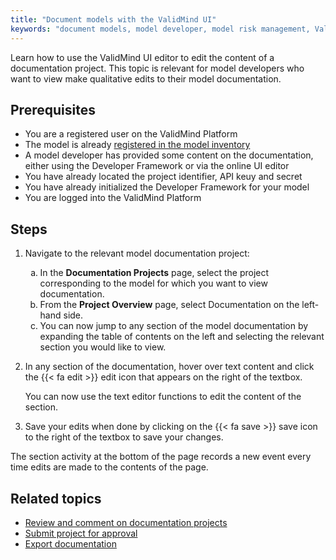```yaml
---
title: "Document models with the ValidMind UI"
keywords: "document models, model developer, model risk management, ValidMind"
---
```


Learn how to use the ValidMind UI editor to edit the content of a documentation project. This topic is relevant for model developers who want to view make qualitative edits to their model documentation.


## Prerequisites

* You are a registered user on the ValidMind Platform
* The model is already [registered in the model inventory](register-models.qmd)
* A model developer has provided some content on the documentation, either using the Developer Framework or via the online UI editor
* You have already located the project identifier, API keuy and secret
* You have already initialized the Developer Framework for your model
* You are logged into the ValidMind Platform

## Steps

1. Navigate to the relevant model documentation project:

   a. In the **Documentation Projects** page, select the project corresponding to the model for which you want to view documentation.
   b. From the **Project Overview** page, select Documentation on the left-hand side.
   c. You can now jump to any section of the model documentation by expanding the table of contents on the left and selecting the relevant section you would like to view.

2. In any section of the documentation, hover over text content and click the {{< fa edit >}} edit icon that appears on the right of the textbox. 
<!--- **Need image** --->

    You can now use the text editor functions to edit the content of the section.

3. Save your edits when done by clicking on the {{< fa save >}} save icon to the right of the textbox to save your changes.

::: {.column-margin}
::: {.callout-note}
The section activity at the bottom of the page records a new event every time edits are made to the contents of the page.
:::
:::

<!---
## Troubleshooting

[Include any common issues or errors that may arise during the task and how to resolve them.]
--->

## Related topics

* [Review and comment on documentation projects](review-documentation-project.qmd)
* [Submit project for approval](submit-for-approval.qmd)
* [Export documentation](export-documentation.qmd)
